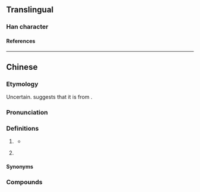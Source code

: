 {{character info}}
==Translingual==

===Han character===
{{Han char|rn=30|rad=口|as=10|sn=13|four=|canj=RAMW|ids=⿰口晒}}

====References====
{{Han ref|kx=0204.111|hdz=10667.071|uh=55EE}}

----

==Chinese==
{{zh-forms|alt=晒,哂,澌-rare}}

===Etymology===
Uncertain. {{zh-ref|Chan (1995)}} suggests that it is from {{ltc-l|澌|to dry up; to finish}}.

===Pronunciation===
{{zh-pron
|m=sài
|c=saai3
|c-t=lhai1
|cat=part
}}

===Definitions===
{{zh-hanzi}}

# {{lb|zh|Cantonese|dialectal Hakka}} {{n-g|[[verbal|Verbal]] [[aspect]] marker for [[full]] [[extent]].}}
#: {{zh-x|做 嗮 功課 未 呀？|Have you finished '''all''' your homework?|C}}
#: {{zh-x|今晚{maan5-1} 唔 知 點解 個個 都 冇乜 胃口，搞到 食 剩{zing6} 嗮 啲 餸。|For some reason, everyone is not hungry tonight and left '''all''' the food almost untouched.|C}}
#: {{zh-x|多謝 嗮！|Thank you '''very much'''!|C}}
#: {{zh-x|等 佢哋 走 嗮 先。|Wait until they've '''all''' gone.|C}}
#: {{zh-x|已經 喺 嗮 出便 啦。|They're '''all''' outside already.|C}}
#* {{zh-x|張 惠-妹 稱霸 '''晒''' 歌壇|A-Mei dominates the '''whole''' singing world|H-MY-HY|ref={{lang|zh|张少林}} (Chong Sau Lin), [https://www.youtube.com/watch?v=0cl8JSF8CjM {{lang|zh|海南鸡饭}}]}}
# {{lb|zh|Nanning|_|Cantonese}} {{n-g|Verbal aspect marker for completion of an action ([[perfective]]).}}

====Synonyms====
{{zh-dial|了}}

===Compounds===
{{zh-der|大嗮|生嗮|話嗮}}